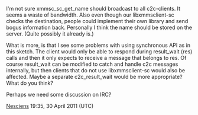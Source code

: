 I'm not sure xmmsc_sc_get_name should broadcast to all c2c-clients. It seems a waste of bandwidth. Also even though our libxmmsclient-sc checks the destination, people could implement their own library and send bogus information back. Personally I think the name should be stored on the server. (Quite possibly it already is.)

What is more, is that I see some problems with using synchronous API as in this sketch. The client would only be able to respond during result_wait (res) calls and then it only expects to receive a message that belongs to res. Of course result_wait can be modified to catch and handle c2c messages internally, but then clients that do not use libxmmsclient-sc would also be affected. Maybe a separate c2c_result_wait would be more appropriate? What do you think?

Perhaps we need some discussion on IRC?

[[User:Nesciens|Nesciens]] 19:35, 30 April 2011 (UTC)